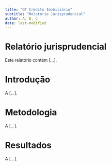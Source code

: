 ```yaml
---
title: "GT Crédito Imobiliário"
subtitle: "Relatório Jurisprudencial"
author: A, B, C
date: last-modified
---
```


# Relatório jurisprudencial

Este relatório contém \[...\].

# Introdução

A \[...\].

# Metodologia

A \[...\].

# Resultados

A \[...\].
